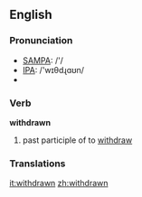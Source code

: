 ==English==

===Pronunciation===
*[[w:SAMPA|SAMPA]]: /'/
*[[w:IPA|IPA]]: /'wɪθdɻɑʊn/
*{{audio|en-us-withdrawn.ogg|Audio (US)}}

===Verb===
'''withdrawn'''

# past participle of to [[withdraw]]

===Translations===

[[it:withdrawn]]
[[zh:withdrawn]]
